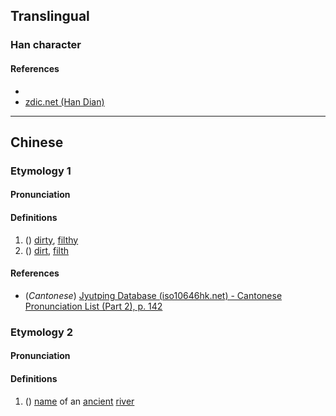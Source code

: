 {{character info/new}}
==Translingual==

===Han character===
{{Han char|rn=85|rad=水|as=10|sn=13|four=36113|canj=EHUI|ids=⿰氵鬼}}

====References====
* {{Han ref|kx=0641.190|dkj=17997|dj=1048.210|hdz=31701.050|uh=6EBE|ud=28350|bh=DE5A|bd=56922}}
* [http://www.zdic.net/z/1d/js/6EBE.htm zdic.net (Han Dian)]

----

==Chinese==
{{zh-forms}}

===Etymology 1===

====Pronunciation====
{{zh-pron
|m=āi
|c=aai1,ngaai1
|mc=y
|oc=y
|ma=
|cat=a
}}

====Definitions====
{{zh-hanzi}}

# ({{zh-only|溾浽}}) [[dirty]], [[filthy]]
# ({{zh-only|溾浽}}) [[dirt]], [[filth]]

====References====
* (''Cantonese'') [http://www.iso10646hk.net/jp/document/download.jsp Jyutping Database (iso10646hk.net) - Cantonese Pronunciation List (Part 2), p. 142]

===Etymology 2===

====Pronunciation====
{{zh-pron
|m=āi
|c=aai1,ngaai1
|ma=
|cat=pn
}}

====Definitions====
{{zh-hanzi}}

# {{lb|zh|archaic}} ({{zh-only|溾水}}) [[name]] of an [[ancient]] [[river]]